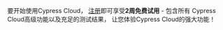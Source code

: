 要开始使用Cypress Cloud，
[注册](https://cloud.cypress.io/signup)即可享受**2周免费试用** - 包含所有
Cypress Cloud高级功能以及充足的测试结果，
让您体验Cypress Cloud的强大功能！